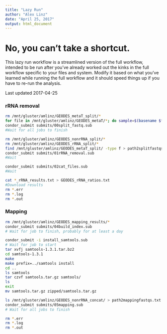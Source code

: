 ```yaml
---
title: "Lazy Run"
author: "Alex Linz"
date: "April 25, 2017"
output: html_document
---
```

# No, you can't take a shortcut.
This lazy run workflow is a streamlined version of the full workflow, intended to be run after you've already worked out the kinks in the full workflow specific to your files and system. Modify it based on what you've learned while running the full workflow and it should speed things up if you have to re-run the analysis.

Last updated 2017-04-25

### rRNA removal

```bash
rm /mnt/gluster/amlinz/GEODES_metaT_split/*
for file in /mnt/gluster/amlinz/GEODES_metaT/*; do sample=$(basename $file |cut -d'.' -f1); echo $sample;done > samplenames.txt
condor_submit submits/00split_fastq.sub
#Wait for all jobs to finish

rm /mnt/gluster/amlinz/GEODES_nonrRNA_split/*
rm /mnt/gluster/amlinz/GEODES_rRNA_split/*
find /mnt/gluster/amlinz/GEODES_metaT_split/ -type f > path2splitfastqs.txt
condor_submit submits/01rRNA_removal.sub
#Wait

condor_submit submits/02cat_files.sub
#Wait

cat *_rRNA_results.txt > GEODES_rRNA_ratios.txt
#Download results
rm *.err
rm *.log
rm *.out
```

### Mapping

```bash
rm /mnt/gluster/amlinz/GEODES_mapping_results/*
condor_submit submits/04build_index.sub
# Wait for job to finish, probably for at least a day

condor_submit -i install_samtools.sub
# Wait for job to start
tar xvfj samtools-1.3.1.tar.bz2
cd samtools-1.3.1
make
make prefix=../samtools install
cd ..
ls samtools
tar czvf samtools.tar.gz samtools/
ls
exit
mv samtools.tar.gz zipped/samtools.tar.gz

ls /mnt/gluster/amlinz/GEODES_nonrRNA_concat/ > path2mappingfastqs.txt
condor_submit submits/05mapping.sub
# Wait for all jobs to finish

rm *.err
rm *.log
rm *.out
```
